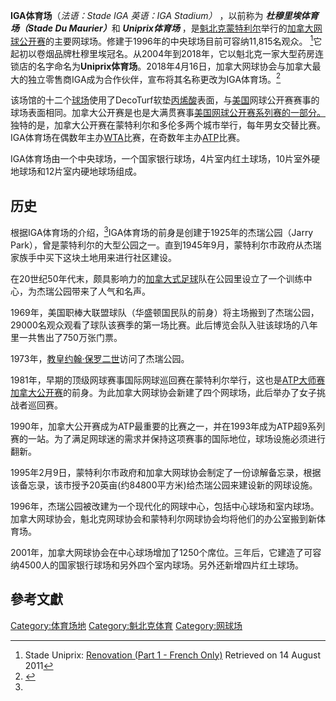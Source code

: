 {{Infobox venue|stadium_name=IGA体育场|operator=蒙特利尔市|publictransit={{rint|montreal|metro}} {{rint|montreal|metro|5}} at [[De_Castelnau_station|De Castelnau]] <br> {{rint|montreal|metro}} {{rint|montreal|metro|2}} at [[Jarry_station|Jarry]] <br> {{rint|montreal|bus}} [[List_of_Société_de_transport_de_Montréal_bus_routes|STM Buses]]: 55, 92, 193 and 363 <br> {{legend|#{{rcr|Exo|Saint-Jérôme}}|[[Park_Avenue_station_(Montreal)#Commuter_trains|Parc (Exo)]]}}|seating_capacity=11,815|tenants=[[加拿大公开赛|加拿大公开赛]] ([[ATP大师赛|ATP大师赛]]) (1995-present)|architect=Jarry Park Development Plan|construction_cost=|surface=[[DecoTurf|DecoTurf]]|owner=加拿大网球协会|image=Rogers Cup Semifinal 2009 - 3.jpg|opened=1995年8月7日|broke_ground=1993|coordinates={{coord|45.53302|N|73.62755|W|display=inline}}|location=加拿大[[魁北克省|魁北克省]][[蒙特利尔|蒙特利尔]]<br/>[[盖瑞·卡特|盖瑞·卡特]]路285号|former names=杜穆里埃体育场, Uniprix体育场|image_size=320px|website=http://stadeiga.com/}}'''IGA体育场'''（''法语：Stade IGA 英语：IGA Stadium）'' ，以前称为 '''''杜穆里埃体育场（Stade Du Maurier）'''''和 '''''Uniprix体育场''''' ，是[[魁北克省|魁北克]][[蒙特利尔|蒙特利尔]]举行的[[加拿大大師賽|加拿大网球公开赛]]的主要网球场。修建于1996年的中央球场目前可容纳11,815名观众。 <ref>Stade Uniprix: [http://www.stadeuniprix.com/tennis_canada/Contents/Publications/Topspin/Text/English/UniprixRenovationsplanPart1.pdf Renovation (Part 1 - French Only)] {{Webarchive|url=https://web.archive.org/web/20110930214326/http://www.stadeuniprix.com/tennis_canada/Contents/Publications/Topspin/Text/English/UniprixRenovationsplanPart1.pdf|date=September 30, 2011}} Retrieved on 14 August 2011</ref>它起初以卷烟品牌杜穆里埃冠名。从2004年到2018年，它以魁北克一家大型药房连锁店的名字命名为'''Uniprix体育场'''。2018年4月16日，加拿大网球协会与加拿大最大的独立零售商IGA成为合作伙伴，宣布将其名称更改为IGA体育场。<ref name="#1">{{Cite web|title=ABOUT|url=http://stadeiga.com/en/about/|accessdate=2021-03-04|work=STADE IGA|language=en-US|archive-date=2019-03-22|archive-url=https://web.archive.org/web/20190322174032/http://stadeiga.com/en/about/}}</ref>

该场馆的十二个[[網球場|球场]]使用了DecoTurf软垫[[腈纶|丙烯酸]]表面，与[[美国网球公开赛|美国]]网球公开赛赛事的球场表面相同。加拿大公开赛是也是大满贯赛事[[美網系列賽|美国网球公开赛系列赛的一部分。]]独特的是，加拿大公开赛在蒙特利尔和多伦多两个城市举行，每年男女交替比赛。 IGA体育场在偶数年主办[[国际女子网球协会|WTA]]比赛，在奇数年主办[[职业网球联合会|ATP]]比赛。

IGA体育场由一个中央球场，一个国家银行球场，4片室内红土球场，10片室外硬地球场和12片室内硬地球场组成。

==历史==
根据IGA体育场的介绍，<ref name="#1"/>IGA体育场的前身是创建于1925年的杰瑞公园（Jarry Park），曾是蒙特利尔的大型公园之一。直到1945年9月，蒙特利尔市政府从杰瑞家族手中买下这块土地用来进行社区建设。

在20世纪50年代末，颇具影响力的[[加拿大式足球|加拿大式足球]]队{{link-en|蒙特利尔云雀队|Montreal_Alouettes}}在公园里设立了一个训练中心，为杰瑞公园带来了人气和名声。

1969年，美国职棒大联盟球队{{link-en|蒙特利尔博览会队|Montreal Expos}}（华盛顿国民队的前身）将主场搬到了杰瑞公园，29000名观众观看了球队该赛季的第一场比赛。此后博览会队入驻该球场的八年里一共售出了750万张门票。

1973年，[[教宗|教皇]][[若望保祿二世|约翰·保罗二世]]访问了杰瑞公园。

1981年，早期的顶级网球赛事国际网球巡回赛在蒙特利尔举行，这也是[[ATP大师赛|ATP大师赛]][[加拿大公开赛|加拿大公开赛]]的前身。为此加拿大网球协会新建了四个网球场，此后举办了女子挑战者巡回赛。

1990年，加拿大公开赛成为ATP最重要的比赛之一，并在1993年成为ATP超9系列赛的一站。为了满足网球迷的需求并保持这项赛事的国际地位，球场设施必须进行翻新。

1995年2月9日，蒙特利尔市政府和加拿大网球协会制定了一份谅解备忘录，根据该备忘录，该市授予20英亩(约84800平方米)给杰瑞公园来建设新的网球设施。

1996年，杰瑞公园被改建为一个现代化的网球中心，包括中心球场和室内球场。加拿大网球协会，魁北克网球协会和蒙特利尔网球协会均将他们的办公室搬到新体育场。

2001年，加拿大网球协会在中心球场增加了1250个席位。三年后，它建造了可容纳4500人的国家银行球场和另外四个室内球场。另外还新增四片红土球场。

==參考文獻==
{{Reflist}}

[[Category:体育场地|Category:体育场地]]
[[Category:魁北克体育|Category:魁北克体育]]
[[Category:网球场|Category:网球场]]
